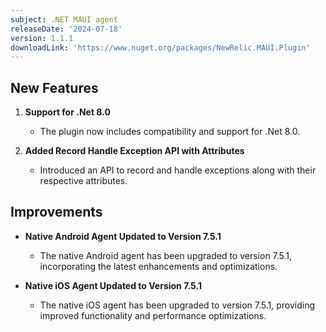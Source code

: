 ```yaml
---
subject: .NET MAUI agent
releaseDate: '2024-07-18'
version: 1.1.1
downloadLink: 'https://www.nuget.org/packages/NewRelic.MAUI.Plugin'
---
```


## New Features

1. **Support for .Net 8.0**
   - The plugin now includes compatibility and support for .Net 8.0.

2. **Added Record Handle Exception API with Attributes**
   - Introduced an API to record and handle exceptions along with their respective attributes.

## Improvements

- **Native Android Agent Updated to Version 7.5.1**
   - The native Android agent has been upgraded to version 7.5.1, incorporating the latest enhancements and optimizations.

- **Native iOS Agent Updated to Version 7.5.1**
   - The native iOS agent has been upgraded to version 7.5.1, providing improved functionality and performance optimizations.
